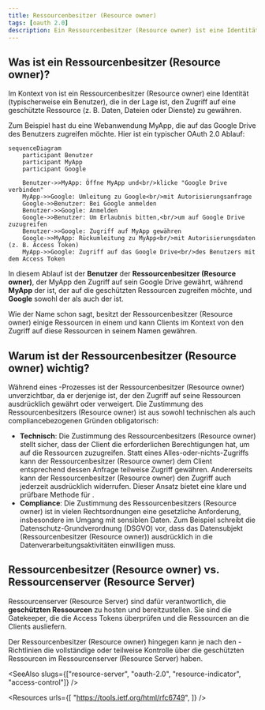 ```yaml
---
title: Ressourcenbesitzer (Resource owner)
tags: [oauth 2.0]
description: Ein Ressourcenbesitzer (Resource owner) ist eine Identität (normalerweise ein Benutzer), die in der Lage ist, den Zugriff auf eine geschützte Ressource zu gewähren. In OAuth 2.0 kann der Ressourcenbesitzer den Client autorisieren, in seinem Namen auf seine Ressourcen in einem Ressourcenserver zuzugreifen.
---
```


## Was ist ein Ressourcenbesitzer (Resource owner)?

Im Kontext von <Ref slug="oauth-2.0" /> ist ein Ressourcenbesitzer (Resource owner) eine Identität (typischerweise ein Benutzer), die in der Lage ist, den Zugriff auf eine geschützte Ressource (z. B. Daten, Dateien oder Dienste) zu gewähren.

Zum Beispiel hast du eine Webanwendung MyApp, die auf das Google Drive des Benutzers zugreifen möchte. Hier ist ein typischer OAuth 2.0 Ablauf:

```mermaid
sequenceDiagram
    participant Benutzer
    participant MyApp
    participant Google

    Benutzer->>MyApp: Öffne MyApp und<br/>klicke "Google Drive verbinden"
    MyApp->>Google: Umleitung zu Google<br/>mit Autorisierungsanfrage
    Google->>Benutzer: Bei Google anmelden
    Benutzer->>Google: Anmelden
    Google->>Benutzer: Um Erlaubnis bitten,<br/>um auf Google Drive zuzugreifen
    Benutzer->>Google: Zugriff auf MyApp gewähren
    Google->>MyApp: Rückumleitung zu MyApp<br/>mit Autorisierungsdaten (z. B. Access Token)
    MyApp->>Google: Zugriff auf das Google Drive<br/>des Benutzers mit dem Access Token
```

In diesem Ablauf ist der **Benutzer** der **Ressourcenbesitzer (Resource owner)**, der MyApp den Zugriff auf sein Google Drive gewährt, während **MyApp** der <Ref slug="client" /> ist, der auf die geschützten Ressourcen zugreifen möchte, und **Google** sowohl der <Ref slug="authorization-server" /> als auch der <Ref slug="resource-server" /> ist.

Wie der Name schon sagt, besitzt der Ressourcenbesitzer (Resource owner) einige Ressourcen in einem <Ref slug="resource-server" /> und kann Clients im Kontext von <Ref slug="oauth-2.0" /> den Zugriff auf diese Ressourcen in seinem Namen gewähren.

## Warum ist der Ressourcenbesitzer (Resource owner) wichtig?

Während eines <Ref slug="authorization" />-Prozesses ist der Ressourcenbesitzer (Resource owner) unverzichtbar, da er derjenige ist, der den Zugriff auf seine Ressourcen ausdrücklich gewährt oder verweigert. Die Zustimmung des Ressourcenbesitzers (Resource owner) ist aus sowohl technischen als auch compliancebezogenen Gründen obligatorisch:

- **Technisch**: Die Zustimmung des Ressourcenbesitzers (Resource owner) stellt sicher, dass der Client die erforderlichen Berechtigungen hat, um auf die Ressourcen zuzugreifen. Statt eines Alles-oder-nichts-Zugriffs kann der Ressourcenbesitzer (Resource owner) dem Client entsprechend dessen Anfrage teilweise Zugriff gewähren. Andererseits kann der Ressourcenbesitzer (Resource owner) den Zugriff auch jederzeit ausdrücklich widerrufen. Dieser Ansatz bietet eine klare und prüfbare Methode für <Ref slug="access-control" />.
- **Compliance**: Die Zustimmung des Ressourcenbesitzers (Resource owner) ist in vielen Rechtsordnungen eine gesetzliche Anforderung, insbesondere im Umgang mit sensiblen Daten. Zum Beispiel schreibt die Datenschutz-Grundverordnung (DSGVO) vor, dass das Datensubjekt (Ressourcenbesitzer (Resource owner)) ausdrücklich in die Datenverarbeitungsaktivitäten einwilligen muss.

## Ressourcenbesitzer (Resource owner) vs. Ressourcenserver (Resource Server)

<Ref slug="resource-server">Ressourcenserver (Resource Server)</Ref> sind dafür verantwortlich, die **geschützten Ressourcen** zu hosten und bereitzustellen. Sie sind die Gatekeeper, die die Access Tokens überprüfen und die Ressourcen an die Clients ausliefern.

Der Ressourcenbesitzer (Resource owner) hingegen kann je nach den <Ref slug="access-control" />-Richtlinien die vollständige oder teilweise Kontrolle über die geschützten Ressourcen im Ressourcenserver (Resource Server) haben.

<SeeAlso slugs={["resource-server", "oauth-2.0", "resource-indicator", "access-control"]} />

<Resources
  urls={[
    "https://tools.ietf.org/html/rfc6749",
  ]}
/>
